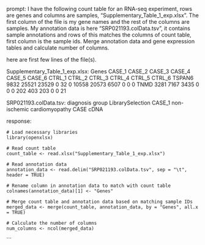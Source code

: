 prompt:
I have the following count table for an RNA-seq experiment, rows are genes and columns are samples, "Supplementary_Table_1_exp.xlsx". The first column of the file is my gene names and the rest of the columns are samples. My annotation data is here  "SRP021193.colData.tsv", it contains sample annotations and rows of this matches the columns of count table, first column is the sample ids. Merge annotation data and gene expression tables and calculate number of columns.

here are first few lines of the file(s).

Supplementary_Table_1_exp.xlsx:
Genes	CASE_1	CASE_2	CASE_3	CASE_4	CASE_5	CASE_6	CTRL_1	CTRL_2	CTRL_3	CTRL_4	CTRL_5	CTRL_6
TSPAN6	9832	25521	23529	0	32	0	10558	20573	6507	0	0	 0
TNMD	3281	 7167	 3435	0	 0	0	  202	  403	 203	0	0	21


SRP021193.colData.tsv:
	diagnosis	group	LibrarySelection
CASE_1	non-ischemic cardiomyopathy	CASE	cDNA


response:
```
# Load necessary libraries
library(openxlsx)

# Read count table
count_table <- read.xlsx("Supplementary_Table_1_exp.xlsx")

# Read annotation data
annotation_data <- read.delim("SRP021193.colData.tsv", sep = "\t", header = TRUE)

# Rename column in annotation data to match with count table
colnames(annotation_data)[1] <- "Genes"

# Merge count table and annotation data based on matching sample IDs
merged_data <- merge(count_table, annotation_data, by = "Genes", all.x = TRUE)

# Calculate the number of columns
num_columns <- ncol(merged_data)
```
```
